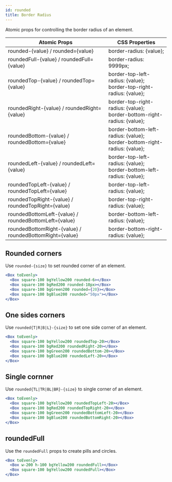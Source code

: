 ```yaml
---
id: rounded
title: Border Radius
---
```


Atomic props for controlling the border radius of an element.

| Atomic Props                                            | CSS Properties                                                               |
| ------------------------------------------------------- | ---------------------------------------------------------------------------- |
| rounded-{value} / rounded={value}                       | border-radius: {value};                                                      |
| roundedFull-{value} / roundedFull={value}               | border-radius: 9999px;                                                       |
| roundedTop-{value} / roundedTop={value}                 | border-top-left-radius: {value};<br/>border-top-right-radius: {value};       |
| roundedRight-{value} / roundedRight={value}             | border-top-right-radius: {value};<br/>border-bottom-right-radius: {value};   |
| roundedBottom-{value} / roundedBottom={value}           | border-bottom-left-radius: {value};<br/>border-bottom-right-radius: {value}; |
| roundedLeft-{value} / roundedLeft={value}               | border-top-left-radius: {value};<br/>border-bottom-left-radius: {value};     |
| roundedTopLeft-{value} / roundedTopLeft={value}         | border-top-left-radius: {value};                                             |
| roundedTopRight-{value} / roundedTopRight={value}       | border-top-right-radius: {value};                                            |
| roundedBottomLeft-{value} / roundedBottomLeft={value}   | border-bottom-left-radius: {value};                                          |
| roundedBottomRight-{value} / roundedBottomRight={value} | border-bottom-right-radius: {value};                                         |

## Rounded corners

Use `rounded-{size}` to set rounded corner of an element.

```jsx live
<Box toEvenly>
  <Box square-100 bgYellow200 rounded-6></Box>
  <Box square-100 bgRed200 rounded-10px></Box>
  <Box square-100 bgGreen200 rounded={20}></Box>
  <Box square-100 bgBlue200 rounded="50px"></Box>
</Box>
```

## One sides corners

Use `rounded{T|R|B|L}-{size}` to set one side corner of an element.

```jsx live
<Box toEvenly>
  <Box square-100 bgYellow200 roundedTop-20></Box>
  <Box square-100 bgRed200 roundedRight-20></Box>
  <Box square-100 bgGreen200 roundedBottom-20></Box>
  <Box square-100 bgBlue200 roundedLeft-20></Box>
</Box>
```

## Single cornner

Use `rounded{TL|TR|BL|BR}-{size}` to single corner of an element.

```jsx live
<Box toEvenly>
  <Box square-100 bgYellow200 roundedTopLeft-20></Box>
  <Box square-100 bgRed200 roundedTopRight-20></Box>
  <Box square-100 bgGreen200 roundedBottomLeft-20></Box>
  <Box square-100 bgBlue200 roundedBottomRight-20></Box>
</Box>
```

## roundedFull

Use the `roundedFull` props to create pills and circles.

```jsx live
<Box toEvenly>
  <Box w-200 h-100 bgYellow200 roundedFull></Box>
  <Box square-100 bgYellow200 roundedFull></Box>
</Box>
```
